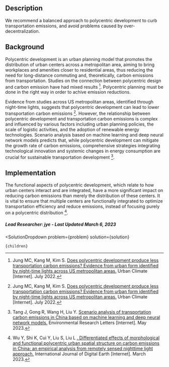


## Description

We recommend a balanced approach to polycentric development to curb transportation emissions, and avoid problems caused by over-decentralization.

## Background

Polycentric development is an urban planning model that promotes the distribution of urban centers across a metropolitan area, aiming to bring workplaces and amenities closer to residential areas, thus reducing the need for long-distance commuting and, theoretically, carbon emissions from transportation. Studies on the connection between polycentric design and carbon emission have had mixed results [^"1"]. Polycentric planning must be done in the right way in order to achive emission reductions.

Evidence from studies across US metropolitan areas, identified through night-time lights, suggests that polycentric development can lead to lower transportation carbon emissions [^"1"]. However, the relationship between polycentric development and transportation carbon emissions is complex and influenced by various factors including urban planning policies, the scale of logistic activities, and the adoption of renewable energy technologies. Scenario analysis based on machine learning and deep neural network models predicts that, while polycentric development can mitigate the growth rate of carbon emissions, comprehensive strategies integrating technological innovation and systemic changes in energy consumption are crucial for sustainable transportation development [^"7"].

## Implementation

The functional aspects of polycentric development, which relate to how urban centers interact and are integrated, have a more significant impact on reducing carbon emissions than merely the distribution of these centers. It is vital to ensure that multiple centers are functionally integrated to optimize transportation efficiency and reduce emissions, instead of focusing purely on a polycentric distribution [^"5"].

##### Lead Researcher: jye - Last Updated March 6, 2023

[^"1"]: Jung MC, Kang M, Kim S. [Does polycentric development produce less transportation carbon emissions? Evidence from urban form identified by night-time lights across US metropolitan areas.](http://dx.doi.org/10.1016/j.uclim.2022.101223) Urban Climate [Internet]. July 2022.
[^"2"]: Wang N, Zhu Y. The Integration of Traditional Transportation Infrastructure and Informatization Development: How Does It Affect Carbon Emissions? Energies [Internet]. 2022 Oct 13;15(20):7535. Available from: http://dx.doi.org/10.3390/en15207535 [](https://www.semanticscholar.org/paper/The-Integration-of-Traditional-Transportation-and-Wang-Zhu/29386a78d78163148f0d2aba5cae77f8304f6780)  
[^"3"]: Zhou Z, Liu Y, Du J. Analysis on the constraint mechanism of transportation carbon emissions in the Pearl River Delta based on ‘Dual carbon’ goals. Systems Science &amp; Control Engineering [Internet]. 2022 Oct 12;10(1):854–64. Available from: http://dx.doi.org/10.1080/21642583.2022.2107116 [](https://www.semanticscholar.org/paper/Analysis-on-the-constraint-mechanism-of-carbon-in-Zhou-Liu/daba1adfd87afcd8019250d506e986fa8a3c588c)  
[^"4"]:  [](https://www.semanticscholar.org/paper/Transportation-Carbon-Emissions-from-a-Perspective-Liu-Zhu/4a92a6fe3b18cb4d2403666a45e4ab87fa39bea7)  
[^"5"]: Wu Y, Shi K, Cui Y, Liu S, Liu L [. Differentiated effects of morphological and functional polycentric urban spatial structure on carbon emissions in China: an empirical analysis from remotely sensed nighttime light approach.](http://dx.doi.org/10.1080/17538947.2023.2176558) International Journal of Digital Earth [Internet]. March 2023.
[^"6"]: Zhang W, Lu D, Zhao Y, Luo X, Yin J. Incorporating polycentric development and neighborhood life-circle planning for reducing driving in Beijing: Nonlinear and threshold analysis. Cities [Internet]. 2022 Feb;121:103488. Available from: http://dx.doi.org/10.1016/j.cities.2021.103488 [](https://www.semanticscholar.org/paper/Incorporating-polycentric-development-and-planning-Zhang-Lu/238c1d747a70685363660a35b1192f907b21ae0e)  
[^"7"]: Tang J, Gong R, Wang H, Liu Y. [Scenario analysis of transportation carbon emissions in China based on machine learning and deep neural network models.](http://dx.doi.org/10.1088/1748-9326/acd468) Environmental Research Letters [Internet]. May 2023.

  <SolutionDropdown 
    problem={problem} 
    solution={solution}
  >
    {children}
  </SolutionDropdown>